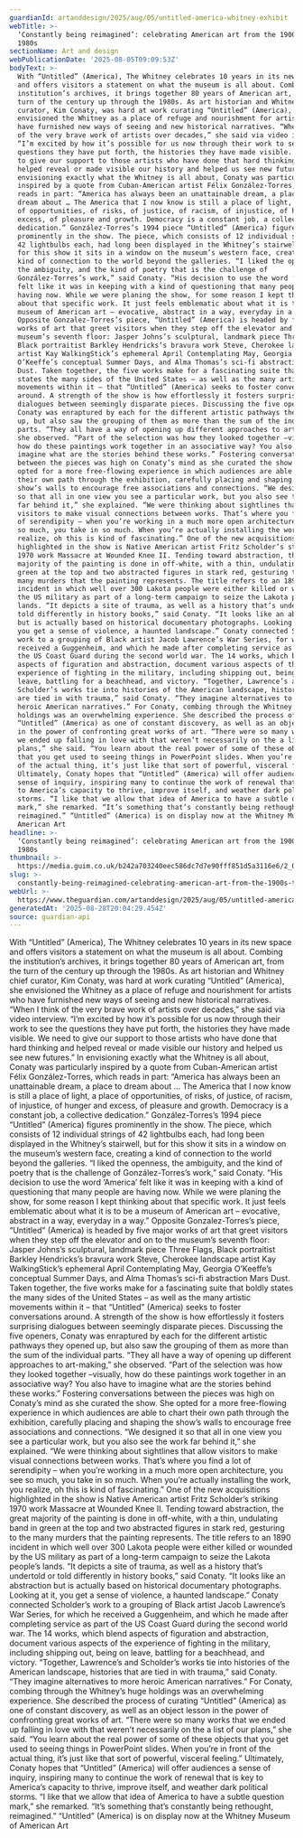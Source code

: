 ```yaml
---
guardianId: artanddesign/2025/aug/05/untitled-america-whitney-exhibit
webTitle: >-
  ‘Constantly being reimagined’: celebrating American art from the 1900s to the
  1980s
sectionName: Art and design
webPublicationDate: '2025-08-05T09:09:53Z'
bodyText: >-
  With “Untitled” (America), The Whitney celebrates 10 years in its new space
  and offers visitors a statement on what the museum is all about. Combing the
  institution’s archives, it brings together 80 years of American art, from the
  turn of the century up through the 1980s. As art historian and Whitney chief
  curator, Kim Conaty, was hard at work curating “Untitled” (America), she
  envisioned the Whitney as a place of refuge and nourishment for artists who
  have furnished new ways of seeing and new historical narratives. “When I think
  of the very brave work of artists over decades,” she said via video interview.
  “I’m excited by how it’s possible for us now through their work to see the
  questions they have put forth, the histories they have made visible. We need
  to give our support to those artists who have done that hard thinking and
  helped reveal or made visible our history and helped us see new futures.” In
  envisioning exactly what the Whitney is all about, Conaty was particularly
  inspired by a quote from Cuban-American artist Félix González-Torres, which
  reads in part: “America has always been an unattainable dream, a place to
  dream about … The America that I now know is still a place of light, a place
  of opportunities, of risks, of justice, of racism, of injustice, of hunger and
  excess, of pleasure and growth. Democracy is a constant job, a collective
  dedication.” González-Torres’s 1994 piece “Untitled” (America) figures
  prominently in the show. The piece, which consists of 12 individual strings of
  42 lightbulbs each, had long been displayed in the Whitney’s stairwell, but
  for this show it sits in a window on the museum’s western face, creating a
  kind of connection to the world beyond the galleries. “I liked the openness,
  the ambiguity, and the kind of poetry that is the challenge of
  González-Torres’s work,” said Conaty. “His decision to use the word ‘America’
  felt like it was in keeping with a kind of questioning that many people are
  having now. While we were planing the show, for some reason I kept thinking
  about that specific work. It just feels emblematic about what it is to be a
  museum of American art – evocative, abstract in a way, everyday in a way.”
  Opposite Gonzalez-Torres’s piece, “Untitled” (America) is headed by five major
  works of art that greet visitors when they step off the elevator and on to the
  museum’s seventh floor: Jasper Johns’s sculptural, landmark piece Three Flags,
  Black portraitist Barkley Hendricks’s bravura work Steve, Cherokee landscape
  artist Kay WalkingStick’s ephemeral April Contemplating May, Georgia
  O’Keeffe’s conceptual Summer Days, and Alma Thomas’s sci-fi abstraction Mars
  Dust. Taken together, the five works make for a fascinating suite that boldly
  states the many sides of the United States – as well as the many artistic
  movements within it – that “Untitled” (America) seeks to foster conversations
  around. A strength of the show is how effortlessly it fosters surprising
  dialogues between seemingly disparate pieces. Discussing the five openers,
  Conaty was enraptured by each for the different artistic pathways they opened
  up, but also saw the grouping of them as more than the sum of the individual
  parts. “They all have a way of opening up different approaches to art-making,”
  she observed. “Part of the selection was how they looked together –visually,
  how do these paintings work together in an associative way? You also have to
  imagine what are the stories behind these works.” Fostering conversations
  between the pieces was high on Conaty’s mind as she curated the show. She
  opted for a more free-flowing experience in which audiences are able to chart
  their own path through the exhibition, carefully placing and shaping the
  show’s walls to encourage free associations and connections. “We designed it
  so that all in one view you see a particular work, but you also see the work
  far behind it,” she explained. “We were thinking about sightlines that allow
  visitors to make visual connections between works. That’s where you find a lot
  of serendipity – when you’re working in a much more open architecture, you see
  so much, you take in so much. When you’re actually installing the work, you
  realize, oh this is kind of fascinating.” One of the new acquisitions
  highlighted in the show is Native American artist Fritz Scholder’s striking
  1970 work Massacre at Wounded Knee II. Tending toward abstraction, the great
  majority of the painting is done in off-white, with a thin, undulating band in
  green at the top and two abstracted figures in stark red, gesturing to the
  many murders that the painting represents. The title refers to an 1890
  incident in which well over 300 Lakota people were either killed or wounded by
  the US military as part of a long-term campaign to seize the Lakota people’s
  lands. “It depicts a site of trauma, as well as a history that’s undertold or
  told differently in history books,” said Conaty. “It looks like an abstraction
  but is actually based on historical documentary photographs. Looking at it,
  you get a sense of violence, a haunted landscape.” Conaty connected Scholder’s
  work to a grouping of Black artist Jacob Lawrence’s War Series, for which he
  received a Guggenheim, and which he made after completing service as part of
  the US Coast Guard during the second world war. The 14 works, which blend
  aspects of figuration and abstraction, document various aspects of the
  experience of fighting in the military, including shipping out, being on
  leave, battling for a beachhead, and victory. “Together, Lawrence’s and
  Scholder’s works tie into histories of the American landscape, histories that
  are tied in with trauma,” said Conaty. “They imagine alternatives to more
  heroic American narratives.” For Conaty, combing through the Whitney’s huge
  holdings was an overwhelming experience. She described the process of curating
  “Untitled” (America) as one of constant discovery, as well as an object lesson
  in the power of confronting great works of art. “There were so many works that
  we ended up falling in love with that weren’t necessarily on the a list of our
  plans,” she said. “You learn about the real power of some of these objects
  that you get used to seeing things in PowerPoint slides. When you’re in front
  of the actual thing, it’s just like that sort of powerful, visceral feeling.”
  Ultimately, Conaty hopes that “Untitled” (America) will offer audiences a
  sense of inquiry, inspiring many to continue the work of renewal that is key
  to America’s capacity to thrive, improve itself, and weather dark political
  storms. “I like that we allow that idea of America to have a subtle question
  mark,” she remarked. “It’s something that’s constantly being rethought,
  reimagined.” “Untitled” (America) is on display now at the Whitney Museum of
  American Art
headline: >-
  ‘Constantly being reimagined’: celebrating American art from the 1900s to the
  1980s
thumbnail: >-
  https://media.guim.co.uk/b242a703240eec586dc7d7e90fff851d5a3116e6/2_0_2124_1700/500.jpg
slug: >-
  constantly-being-reimagined-celebrating-american-art-from-the-1900s-to-the-1980s
webUrl: >-
  https://www.theguardian.com/artanddesign/2025/aug/05/untitled-america-whitney-exhibit
generatedAt: '2025-08-28T20:04:29.454Z'
source: guardian-api
---
```

With “Untitled” (America), The Whitney celebrates 10 years in its new space and offers visitors a statement on what the museum is all about. Combing the institution’s archives, it brings together 80 years of American art, from the turn of the century up through the 1980s. As art historian and Whitney chief curator, Kim Conaty, was hard at work curating “Untitled” (America), she envisioned the Whitney as a place of refuge and nourishment for artists who have furnished new ways of seeing and new historical narratives. “When I think of the very brave work of artists over decades,” she said via video interview. “I’m excited by how it’s possible for us now through their work to see the questions they have put forth, the histories they have made visible. We need to give our support to those artists who have done that hard thinking and helped reveal or made visible our history and helped us see new futures.” In envisioning exactly what the Whitney is all about, Conaty was particularly inspired by a quote from Cuban-American artist Félix González-Torres, which reads in part: “America has always been an unattainable dream, a place to dream about … The America that I now know is still a place of light, a place of opportunities, of risks, of justice, of racism, of injustice, of hunger and excess, of pleasure and growth. Democracy is a constant job, a collective dedication.” González-Torres’s 1994 piece “Untitled” (America) figures prominently in the show. The piece, which consists of 12 individual strings of 42 lightbulbs each, had long been displayed in the Whitney’s stairwell, but for this show it sits in a window on the museum’s western face, creating a kind of connection to the world beyond the galleries. “I liked the openness, the ambiguity, and the kind of poetry that is the challenge of González-Torres’s work,” said Conaty. “His decision to use the word ‘America’ felt like it was in keeping with a kind of questioning that many people are having now. While we were planing the show, for some reason I kept thinking about that specific work. It just feels emblematic about what it is to be a museum of American art – evocative, abstract in a way, everyday in a way.” Opposite Gonzalez-Torres’s piece, “Untitled” (America) is headed by five major works of art that greet visitors when they step off the elevator and on to the museum’s seventh floor: Jasper Johns’s sculptural, landmark piece Three Flags, Black portraitist Barkley Hendricks’s bravura work Steve, Cherokee landscape artist Kay WalkingStick’s ephemeral April Contemplating May, Georgia O’Keeffe’s conceptual Summer Days, and Alma Thomas’s sci-fi abstraction Mars Dust. Taken together, the five works make for a fascinating suite that boldly states the many sides of the United States – as well as the many artistic movements within it – that “Untitled” (America) seeks to foster conversations around. A strength of the show is how effortlessly it fosters surprising dialogues between seemingly disparate pieces. Discussing the five openers, Conaty was enraptured by each for the different artistic pathways they opened up, but also saw the grouping of them as more than the sum of the individual parts. “They all have a way of opening up different approaches to art-making,” she observed. “Part of the selection was how they looked together –visually, how do these paintings work together in an associative way? You also have to imagine what are the stories behind these works.” Fostering conversations between the pieces was high on Conaty’s mind as she curated the show. She opted for a more free-flowing experience in which audiences are able to chart their own path through the exhibition, carefully placing and shaping the show’s walls to encourage free associations and connections. “We designed it so that all in one view you see a particular work, but you also see the work far behind it,” she explained. “We were thinking about sightlines that allow visitors to make visual connections between works. That’s where you find a lot of serendipity – when you’re working in a much more open architecture, you see so much, you take in so much. When you’re actually installing the work, you realize, oh this is kind of fascinating.” One of the new acquisitions highlighted in the show is Native American artist Fritz Scholder’s striking 1970 work Massacre at Wounded Knee II. Tending toward abstraction, the great majority of the painting is done in off-white, with a thin, undulating band in green at the top and two abstracted figures in stark red, gesturing to the many murders that the painting represents. The title refers to an 1890 incident in which well over 300 Lakota people were either killed or wounded by the US military as part of a long-term campaign to seize the Lakota people’s lands. “It depicts a site of trauma, as well as a history that’s undertold or told differently in history books,” said Conaty. “It looks like an abstraction but is actually based on historical documentary photographs. Looking at it, you get a sense of violence, a haunted landscape.” Conaty connected Scholder’s work to a grouping of Black artist Jacob Lawrence’s War Series, for which he received a Guggenheim, and which he made after completing service as part of the US Coast Guard during the second world war. The 14 works, which blend aspects of figuration and abstraction, document various aspects of the experience of fighting in the military, including shipping out, being on leave, battling for a beachhead, and victory. “Together, Lawrence’s and Scholder’s works tie into histories of the American landscape, histories that are tied in with trauma,” said Conaty. “They imagine alternatives to more heroic American narratives.” For Conaty, combing through the Whitney’s huge holdings was an overwhelming experience. She described the process of curating “Untitled” (America) as one of constant discovery, as well as an object lesson in the power of confronting great works of art. “There were so many works that we ended up falling in love with that weren’t necessarily on the a list of our plans,” she said. “You learn about the real power of some of these objects that you get used to seeing things in PowerPoint slides. When you’re in front of the actual thing, it’s just like that sort of powerful, visceral feeling.” Ultimately, Conaty hopes that “Untitled” (America) will offer audiences a sense of inquiry, inspiring many to continue the work of renewal that is key to America’s capacity to thrive, improve itself, and weather dark political storms. “I like that we allow that idea of America to have a subtle question mark,” she remarked. “It’s something that’s constantly being rethought, reimagined.” “Untitled” (America) is on display now at the Whitney Museum of American Art
